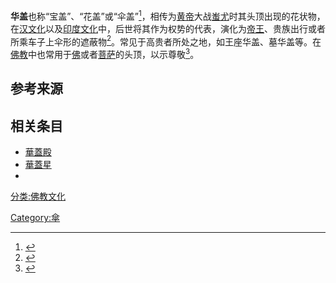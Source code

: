 '''华盖'''也称“宝盖”、“花盖”或“伞盖”<ref>{{cite journal |author1=季源|title=敦煌壁画中的华盖图案演变研究|journal=服装设计师|date=2019|volume=1|pages=133-145|language=zh-cn}}</ref>，相传为[[黄帝|黄帝]]大战[[蚩尤|蚩尤]]时其头顶出现的花状物，在[[汉文化|汉文化]]以及[[印度文化|印度文化]]中，后世将其作为权势的代表，演化为[[帝王|帝王]]、贵族出行或者所乘车子上伞形的遮蔽物<ref>{{cite journal |author1=高阳|title=敦煌壁画中的华盖图案|journal=装饰|date=2004|volume=8|pages=92-92|language=zh-cn}}</ref>。常见于高贵者所处之地，如王座华盖、墓华盖等。在[[佛教|佛教]]中也常用于[[佛|佛]]或者[[菩萨|菩萨]]的头顶，以示尊敬<ref>{{cite journal |author1=任健|title=初唐时期敦煌壁画中的华盖图案研究|journal=明日风尚|date=2017|volume=15|page=60|language=zh-cn}}</ref>。

==参考来源==
<references/>

==相关条目==
*[[華蓋殿|華蓋殿]]
*[[華蓋星|華蓋星]]
*{{le|Baldachin|Baldachin}}

[[分类:佛教文化|分类:佛教文化]]
[[Category:傘|Category:傘]]